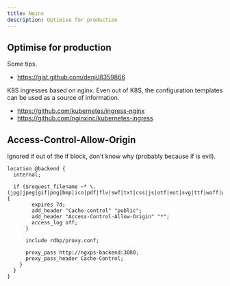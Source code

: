 ```yaml
---
title: Nginx
description: Optimise for production
---
```


## Optimise for production

Some tips.

* https://gist.github.com/denji/8359866

K8S ingresses based on nginx. Even out of K8S, the configuration templates can be used as a source of information.

* https://github.com/kubernetes/ingress-nginx
* https://github.com/nginxinc/kubernetes-ingress

## Access-Control-Allow-Origin

Ignored if out of the if block, don't know why (probably because if is evil).

```nginx
location @backend {
  internal;

  if ($request_filename ~* \.(jpg|jpeg|gif|png|bmp|ico|pdf|flv|swf|txt|css|js|otf|eot|svg|ttf|woff|woff2|map)$) {
        expires 7d;
        add_header "Cache-control" "public";
        add_header "Access-Control-Allow-Origin" "*";
        access_log off;
      }
  
      include rdbp/proxy.conf;
  
      proxy_pass http://ngxps-backend:3080;
      proxy_pass_header Cache-Control;
    }
  }
}
```